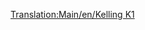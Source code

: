 [[Translation:Main/en/Kelling K1]]
{{Template:Aircraft
|Name=Kelling K1
|Image=[[File:en/KellingK1.png|Kelling K1]]
|Cost=34.863 (69,726)
|Speed=947 kph (592 MPH)
|Annual=4.781 (9,562)
|Designed=2022
|Lifespan=22
|Capacity=65 passengers & 18 bags of mail
|Description=Fictional futuristic plane. Kelling is an unknown company, only making a Diesel in Tropical.
|Real-life=Fictional
}}
